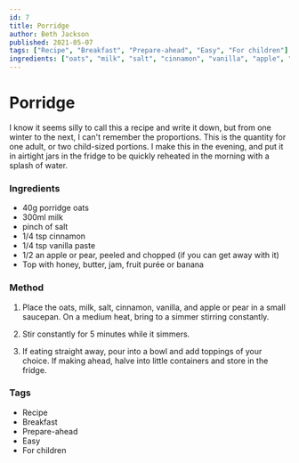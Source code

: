 ```yaml
---
id: 7
title: Porridge
author: Beth Jackson
published: 2021-05-07
tags: ["Recipe", "Breakfast", "Prepare-ahead", "Easy", "For children"]
ingredients: ["oats", "milk", "salt", "cinnamon", "vanilla", "apple", "pear"]
---
```


# Porridge

<BlogTextWrapper>

I know it seems silly to call this a recipe and write it down, but from one winter to the next, I can't remember the proportions. This is the quantity for one adult, or two child-sized portions. I make this in the evening, and put it in airtight jars in the fridge to be quickly reheated in the morning with a splash of water.

</BlogTextWrapper>

<BlogTextWrapper>

### Ingredients

- 40g porridge oats
- 300ml milk
- pinch of salt
- 1/4 tsp cinnamon
- 1/4 tsp vanilla paste
- 1/2 an apple or pear, peeled and chopped (if you can get away with it)
- Top with honey, butter, jam, fruit purée or banana

</BlogTextWrapper>

<BlogTextWrapper>

### Method

1. Place the oats, milk, salt, cinnamon, vanilla, and apple or pear in a small saucepan. On a medium heat, bring to a simmer stirring constantly.

2. Stir constantly for 5 minutes while it simmers.

<Timer inputHours={0} inputMinutes={5} inputSeconds={0} />

3. If eating straight away, pour into a bowl and add toppings of your choice. If making ahead, halve into little containers and store in the fridge.

</BlogTextWrapper>

<BlogTextWrapper>

### Tags

- Recipe
- Breakfast
- Prepare-ahead
- Easy
- For children

</BlogTextWrapper>
